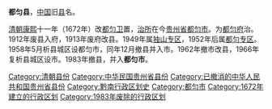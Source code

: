 '''都匀县'''，[[中国|中国]]旧[[县|县]]名。

[[清朝|清朝]][[康熙|康熙]]十一年（1672年）改[[都匀卫|都匀卫]]置，[[治所|治所]]在今[[贵州省|贵州省]][[都匀市|都匀市]]。为[[都匀府|都匀府]]治。1912年废县入府，1913年废府改县。1949年属[[独山专区|独山专区]]，1952年后属[[都匀专区|都匀专区]]。1958年5月析县城区设都匀市，同年12月撤县并入市。1962年撤市改县，1966年复析县城区设市。1983年撤县，并入'''都匀市'''。

{{中華民國貴州省行政區劃}}
{{贵州行政区划小作品}}
{{DEFAULTSORT:D}}
[[Category:清朝县份|Category:清朝县份]]
[[Category:中华民国贵州省县份|Category:中华民国贵州省县份]]
[[Category:已撤消的中华人民共和国贵州省县份|Category:已撤消的中华人民共和国贵州省县份]]
[[Category:黔南行政区划史|Category:黔南行政区划史]]
[[Category:都匀市|Category:都匀市]]
[[Category:1672年建立的行政区划|Category:1672年建立的行政区划]]
[[Category:1983年废除的行政区划|Category:1983年废除的行政区划]]